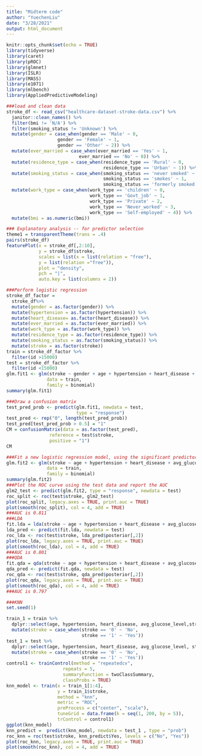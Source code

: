 ```yaml
---
title: "Midterm code"
author: "YuechenLiu"
date: "3/28/2021"
output: html_document
---
```


```r
knitr::opts_chunk$set(echo = TRUE)
library(tidyverse)
library(caret)
library(pROC)
library(glmnet)
library(ISLR)
library(MASS)
library(e1071)
library(mlbench)
library(AppliedPredictiveModeling)
```

```r
###load and clean data
stroke_df <- read_csv("healthcare-dataset-stroke-data.csv") %>%
  janitor::clean_names() %>%
  filter(bmi != 'N/A') %>% 
  filter(smoking_status != 'Unknown') %>% 
  mutate(gender = case_when(gender == 'Male' ~ 0,
                   gender == 'Female' ~ 1,
                   gender == 'Other' ~ 2)) %>% 
  mutate(ever_married = case_when(ever_married == 'Yes' ~ 1,
                           ever_married == 'No' ~ 0)) %>% 
  mutate(residence_type = case_when(residence_type == 'Rural' ~ 0,
                                    residence_type == 'Urban' ~ 1)) %>%
  mutate(smoking_status = case_when(smoking_status == 'never smoked' ~ 0,
                                    smoking_status == 'smokes' ~ 1,
                                    smoking_status == 'formerly smoked' ~ 2)) %>%
  mutate(work_type = case_when(work_type == 'children' ~ 0,
                               work_type == 'Govt_job' ~ 1,
                               work_type == 'Private' ~ 2,
                               work_type == 'Never_worked' ~ 3,
                               work_type == 'Self-employed' ~ 4)) %>% 
  mutate(bmi = as.numeric(bmi))
```


```r
### Explanatory analysis -- for predictor selection
theme1 = transparentTheme(trans = .4)
pairs(stroke_df)
featurePlot(x = stroke_df[,2:10],
            y = stroke_df$stroke,
            scales = list(x = list(relation = "free"), 
            y = list(relation ="free")),  
            plot = "density",
            pch = "|",
            auto.key = list(columns = 2))
```

```r
###Perform logistic regression
stroke_df_factor = 
  stroke_df%>% 
  mutate(gender = as.factor(gender)) %>% 
  mutate(hypertension = as.factor(hypertension)) %>% 
  mutate(heart_disease= as.factor(heart_disease)) %>% 
  mutate(ever_married = as.factor(ever_married)) %>% 
  mutate(work_type = as.factor(work_type)) %>% 
  mutate(residence_type = as.factor(residence_type)) %>% 
  mutate(smoking_status = as.factor(smoking_status)) %>% 
  mutate(stroke = as.factor(stroke))
train = stroke_df_factor %>% 
  filter(id >15000)
test = stroke_df_factor %>% 
  filter(id <15000)
glm.fit1 <- glm(stroke ~ gender + age + hypertension + heart_disease + ever_married + work_type + residence_type + avg_glucose_level + bmi + smoking_status, 
               data = train,
               family = binomial)
summary(glm.fit1)


```


```r
###Draw a confusion matrix
test_pred_prob <- predict(glm.fit1, newdata = test,
                          type = "response")
test_pred <- rep("0", length(test_pred_prob))
test_pred[test_pred_prob > 0.5] = "1"
CM = confusionMatrix(data = as.factor(test_pred),
                reference = test$stroke,
                positive = "1")
CM

```

```r
###Fit a new logistic regression model, using the significant predictors interpreted from the former model.
glm.fit2 <- glm(stroke ~ age + hypertension + heart_disease + avg_glucose_level, 
               data = train,
               family = binomial)
summary(glm.fit2)
###Plot the ROC curve using the test data and report the AUC
glm2_test <- predict(glm.fit2, type = "response", newdata = test)
roc_split <- roc(test$stroke, glm2_test)
plot(roc_split, legacy.axes = TRUE, print.auc = TRUE)
plot(smooth(roc_split), col = 4, add = TRUE)
###AUC is 0.811
###LDA
fit.lda = lda(stroke ~ age + hypertension + heart_disease + avg_glucose_level, data = train)
lda_pred <- predict(fit.lda, newdata = test)
roc_lda <- roc(test$stroke, lda_pred$posterior[,2])
plot(roc_lda, legacy.axes = TRUE, print.auc = TRUE)
plot(smooth(roc_lda), col = 4, add = TRUE)
###AUC is 0.801
###QDA
fit.qda = qda(stroke ~ age + hypertension + heart_disease + avg_glucose_level, data = train)
qda_pred <- predict(fit.qda, newdata = test)
roc_qda <- roc(test$stroke, qda_pred$posterior[,2])
plot(roc_qda, legacy.axes = TRUE, print.auc = TRUE)
plot(smooth(roc_qda), col = 4, add = TRUE)
###AUC is 0.797


```

```r
###KNN
set.seed(1)

train_1 = train %>% 
  dplyr::select(age, hypertension, heart_disease, avg_glucose_level,stroke) %>% 
  mutate(stroke = case_when(stroke == '0' ~ 'No',
                            stroke == '1' ~ 'Yes'))
test_1 = test %>% 
  dplyr::select(age, hypertension, heart_disease, avg_glucose_level, stroke) %>% 
  mutate(stroke = case_when(stroke == '0' ~ 'No',
                            stroke == '1' ~ 'Yes'))
control1 <- trainControl(method = "repeatedcv",
                     repeats = 5,
                     summaryFunction = twoClassSummary,
                     classProbs = TRUE)
knn_model <- train(x = train_1[1:4],
                   y = train_1$stroke,
                   method = "knn",
                   metric = "ROC",
                   preProcess = c("center", "scale"),
                   tuneGrid = data.frame(k = seq(1, 200, by = 5)),
                   trControl = control1)
ggplot(knn_model)
knn_predict =  predict(knn_model, newdata = test_1 , type = "prob")
roc_knn = roc(test$stroke, knn_predict$Yes, levels = c("No", "Yes"))
plot(roc_knn, legacy.axes = TRUE, print.auc = TRUE)
plot(smooth(roc_knn), col = 4, add = TRUE)



```


```r

```


```r

```


```r

```



```r

```




```r

```



```r

```



```r

```



```r

```



```r

```

